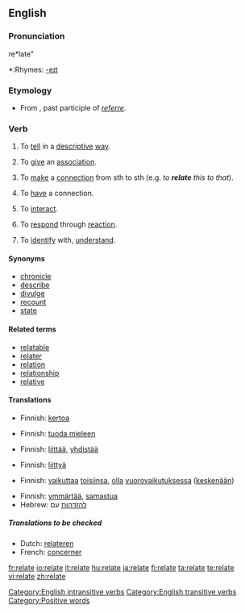 ==English==

===Pronunciation===
re*late"
*:Rhymes: [[Rhymes:English:-eɪt|-eɪt]]

===Etymology===
*From {{L.}} {{term|relatus|relātus|lang=la}}, past participle of ''[[referre]]''.

===Verb===
{{en-verb|relat|ing}}

# {{transitive}} To [[tell]] in a [[descriptive]] [[way]].
# {{transitive}} To [[give]] an [[association]].
# {{transitive}} To [[make]] a [[connection]] from sth to sth (e.g. ''to '''relate''' this to that'').
# {{intransitive}} To [[have]] a connection.
# {{intransitive}} To [[interact]].
# {{intransitive}} To [[respond]] through [[reaction]].
# {{context|intransitive|contrued with '''to'''}} To [[identify]] with, [[understand]].

====Synonyms====
* [[chronicle]]
* [[describe]]
* [[divulge]]
* [[recount]]
* [[state]]

====Related terms====
*[[relatable]]
*[[relater]]
*[[relation]]
*[[relationship]]
*[[relative]]

====Translations====
{{trans-top|To tell in a descriptive way}}
*Finnish: [[kertoa]]
{{trans-mid}}
{{trans-bottom}}

{{trans-top|To give an association}}
*Finnish: [[tuoda mieleen]]
{{trans-mid}}
{{trans-bottom}}

{{trans-top|To make a connection from sth to sth}}
*Finnish: [[liittää]], [[yhdistää]]
{{trans-mid}}
{{trans-bottom}}

{{trans-top|To have a connection}}
*Finnish: [[liittyä]]
{{trans-mid}}
{{trans-bottom}}

{{trans-top|To interact}}
*Finnish: [[vaikuttaa]] [[toisensa|toisiinsa]], [[olla]] [[vuorovaikutus|vuorovaikutuksessa]] ([[keskenään]])
{{trans-mid}}
{{trans-bottom}}

{{trans-top|To respond through reaction}}
{{trans-mid}}
{{trans-bottom}}

{{trans-top|To identify with, understand}}
*Finnish: [[ymmärtää]], [[samastua]]
*Hebrew: [[להזדהות]] עם
{{trans-mid}}
{{trans-bottom}}

=====Translations to be checked=====
{{trans-top|Translations to be checked}}
*Dutch: [[relateren]]
*French: [[concerner]]
{{trans-mid}}
{{trans-bottom}}

[[Category:English intransitive verbs]]
[[Category:English transitive verbs]]
[[Category:Positive words]]

[[fr:relate]]
[[io:relate]]
[[it:relate]]
[[hu:relate]]
[[ja:relate]]
[[fi:relate]]
[[ta:relate]]
[[te:relate]]
[[vi:relate]]
[[zh:relate]]